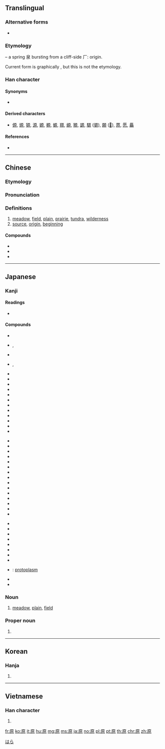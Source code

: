 {{also|厡}}
==Translingual==
{{stroke order|strokes=10}}

===Alternative forms===
* {{l|mul|厡}}

===Etymology===
{{Han etyl}}
{{liushu|i}} – a spring 泉 bursting from a cliff-side 厂: origin.

Current form is graphically {{Han compound|厂|白|小}}, but this is not the etymology.

===Han character===
{{Han char|rn=27|rad=厂|as=08|sn=10|four=71296|canj=MHAF|ids=⿸厂⿱白小}}

====Synonyms====
* {{sense|origin}} {{l|mul|元}}

====Derived characters====
* [[傆]], [[塬]], [[獂]], [[源]], [[嫄]], [[榞]], [[螈]], [[羱]], [[縓]], [[豲]], [[謜]], [[騵]] ([[𫘪]]), [[願]] ([[𫖸]]), [[蒝]], [[愿]], [[厵]]

====References====
* {{Han ref|kx=0162.030|dkj=02973|dj=0368.230|hdz=10074.090|uh=539F|ud=21407|bh=ADEC|bd=44524}}

----

==Chinese==
{{zh-forms}}

===Etymology===
{{rfe|zh|Is there/what is the relationship to 元 and 源?}}

===Pronunciation===
{{zh-pron
|m=yuán
|c=jyun4
|h=pfs=
|md=
|mn=
|w=
|mc=y
|oc=y
|cat=n
}}

===Definitions===
{{zh-hanzi}}

# [[meadow]], [[field]], [[plain]], [[prairie]], [[tundra]], [[wilderness]]
# [[source]], [[origin]], [[beginning]]

====Compounds====
* {{zh-l|原來}}
* {{zh-l|原始}}
* {{zh-l|中原}}

----

==Japanese==

===Kanji===
{{ja-kanji|grade=2|rs=厂08}}

====Readings====
* {{ja-readings
|goon=[[ごん]] (gon) {{qualifier|non-[[w:Jōyō kanji|Jōyō]] reading}}
|kanon=[[げん]] (gen) < [[ぐゑん]] (gwen)
|kanyoon=[[がん]] (gan) < [[ぐわん]] (gwan) {{qualifier|non-[[w:Jōyō kanji|Jōyō]] reading}}
|kun=[[はら]] (hara), [[もと]] (moto), [[たずねる]] (tazuneru)
|nanori=[[わら]] (wara)
}}

====Compounds====
{{top3}}
* {{ja-r|原料|げんりょう}}
* {{ja-r|草原|そうげん}}, {{ja-r|草原|くさはら}}
* {{ja-r|原語|げんご}}
* {{ja-r|笹原|ささわら}}, {{ja-r|笹原|ささはら}}
* {{ja-r|砂原|すなはら}}
* {{ja-r|原稿|げんこう}}
* {{ja-r|原理|げんり}}
* {{ja-r|原産|げんさん}}
* {{ja-r|原素|げんそ}}
* {{ja-r|原始|げんし}}
* {{ja-r|原油|げんゆ}}
* {{ja-r|原因|げんいん}}
* {{ja-r|原子|げんし}}
* {{ja-r|原作|げんさく}}
* {{ja-r|原則|げんそく}}
* {{ja-r|原子番号|げんしばんごう}}
{{mid3}}
* {{ja-r|原潜|げんせん}}
* {{ja-r|原価計算|げんかけいさん}}
* {{ja-r|医原性疾患|いげんせいしっかん}}
* {{ja-r|広原|こうげん}}
* {{ja-r|雪原|せつげん}}
* {{ja-r|原動機|げんどうき}}
* {{ja-r|原名|げんめい}}
* {{ja-r|医原病|いげんびょう}}
* {{ja-r|原爆|げんばく}}
* {{ja-r|原水爆|げんすいばく}}
* {{ja-r|高原|こうげん}}
* {{ja-r|高天原|たかあまはら}}
* {{ja-r|医原|いげん}}
* {{ja-r|海原|うなばら}}
* {{ja-r|原子序数|げんしじょすう}}
{{mid3}}
* {{ja-r|原子序|げんしじょ}}
* {{ja-r|原液|げんえき}}
* {{ja-r|原義|げんぎ}}
* {{ja-r|原本|げんぽん}}
* {{ja-r|原状|げんじょう}}
* {{ja-r|原文|げんぶん}}
* {{ja-r|原子核|げんしかく}}
* {{ja-r|原発|げんぱつ}}
* {{ja-r|原形質|げんけいしつ}}: [[protoplasm]]
* {{ja-r|関ヶ原|^せきヶはら}}
* {{ja-r|与那原|よなばる}}
{{bottom}}

===Noun===
{{ja-noun|はら}}

# [[meadow]], [[plain]], [[field]]

===Proper noun===
{{ja-pos|はら|proper}}

# {{surname|lang=ja}}

[[Category:Japanese surnames|はら]]

----

==Korean==

===Hanja===
{{ko-hanja|hangeul=[[원]]|rv=won|mr=wŏn}}

# {{defn|lang=ko|sort=厂08}}

----

==Vietnamese==

===Han character===
{{vi-hantu|[[nguyên]], [[nguyễn]]|rs=厂08}}

# {{defn|lang=vi|sort=厂08}}

[[fr:原]]
[[ko:原]]
[[it:原]]
[[hu:原]]
[[mg:原]]
[[ms:原]]
[[ja:原]]
[[no:原]]
[[pl:原]]
[[pt:原]]
[[th:原]]
[[chr:原]]
[[zh:原]]